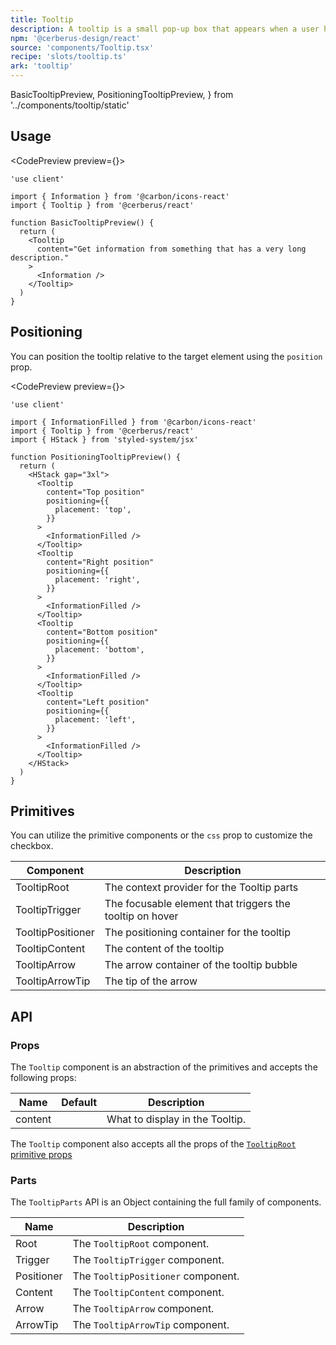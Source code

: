 ```yaml
---
title: Tooltip
description: A tooltip is a small pop-up box that appears when a user hovers over an element, providing additional information or context.
npm: '@cerberus-design/react'
source: 'components/Tooltip.tsx'
recipe: 'slots/tooltip.ts'
ark: 'tooltip'
---
```


  BasicTooltipPreview,
  PositioningTooltipPreview,
} from '../components/tooltip/static'

## Usage

<CodePreview preview={<BasicTooltipPreview />}>
```tsx
'use client'

import { Information } from '@carbon/icons-react'
import { Tooltip } from '@cerberus/react'

function BasicTooltipPreview() {
  return (
    <Tooltip
      content="Get information from something that has a very long description."
    >
      <Information />
    </Tooltip>
  )
}
```
</CodePreview>

## Positioning

You can position the tooltip relative to the target element using the `position` prop.

<CodePreview preview={<PositioningTooltipPreview />}>
```tsx
'use client'

import { InformationFilled } from '@carbon/icons-react'
import { Tooltip } from '@cerberus/react'
import { HStack } from 'styled-system/jsx'

function PositioningTooltipPreview() {
  return (
    <HStack gap="3xl">
      <Tooltip
        content="Top position"
        positioning={{
          placement: 'top',
        }}
      >
        <InformationFilled />
      </Tooltip>
      <Tooltip
        content="Right position"
        positioning={{
          placement: 'right',
        }}
      >
        <InformationFilled />
      </Tooltip>
      <Tooltip
        content="Bottom position"
        positioning={{
          placement: 'bottom',
        }}
      >
        <InformationFilled />
      </Tooltip>
      <Tooltip
        content="Left position"
        positioning={{
          placement: 'left',
        }}
      >
        <InformationFilled />
      </Tooltip>
    </HStack>
  )
}
```
</CodePreview>

## Primitives

You can utilize the primitive components or the `css` prop to customize the checkbox.

| Component | Description |
| --------- | ----------- |
| TooltipRoot    | The context provider for the Tooltip parts |
| TooltipTrigger   | The focusable element that triggers the tooltip on hover |
| TooltipPositioner   | The positioning container for the tooltip |
| TooltipContent   | The content of the tooltip |
| TooltipArrow | The arrow container of the tooltip bubble |
| TooltipArrowTip  | The tip of the arrow |


## API

### Props

The `Tooltip` component is an abstraction of the primitives and accepts the following props:

| Name     | Default | Description                                            |
| -------- | ------- | ------------------------------------------------------ |
| content  |     | What to display in the Tooltip.                            |


The `Tooltip` component also accepts all the props of the [`TooltipRoot` primitive props](https://ark-ui.com/react/docs/components/tooltip#api-reference)

### Parts

The `TooltipParts` API is an Object containing the full family of components.

<NoteAdmonition description="It is best to only use the TooltipParts if you are building a custom solution. Importing Object based components will ship every property it includes into your bundle, regardless if you use it or not." />

| Name     | Description                            |
| -------- | -------------------------------------- |
| Root     | The `TooltipRoot` component.           |
| Trigger     | The `TooltipTrigger` component.     |
| Positioner     | The `TooltipPositioner` component. |
| Content  | The `TooltipContent` component.        |
| Arrow | The `TooltipArrow` component.             |
| ArrowTip  | The `TooltipArrowTip` component.      |
